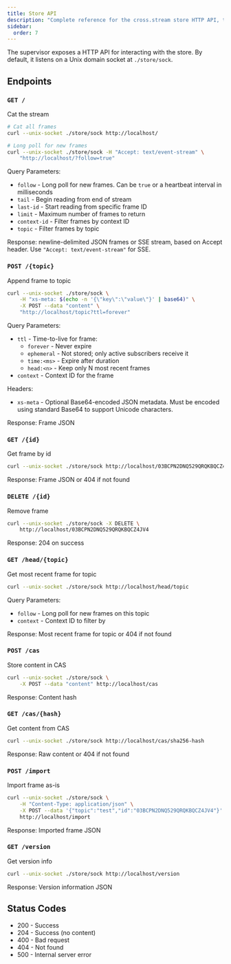 ```yaml
---
title: Store API
description: "Complete reference for the cross.stream store HTTP API, that's exposed by the supervisor process"
sidebar:
  order: 7
---
```


The supervisor exposes a HTTP API for interacting with the store. By default, it
listens on a Unix domain socket at `./store/sock`.

## Endpoints

### `GET /`

Cat the stream

```sh
# Cat all frames
curl --unix-socket ./store/sock http://localhost/

# Long poll for new frames
curl --unix-socket ./store/sock -H "Accept: text/event-stream" \
    "http://localhost/?follow=true"
```

Query Parameters:

- `follow` - Long poll for new frames. Can be `true` or a heartbeat interval in milliseconds
- `tail` - Begin reading from end of stream
- `last-id` - Start reading from specific frame ID
- `limit` - Maximum number of frames to return
- `context-id` - Filter frames by context ID
- `topic` - Filter frames by topic

Response: newline-delimited JSON frames or SSE stream, based on Accept header.
Use `"Accept: text/event-stream"` for SSE.

### `POST /{topic}`

Append frame to topic

```sh
curl --unix-socket ./store/sock \
    -H "xs-meta: $(echo -n '{\"key\":\"value\"}' | base64)" \
    -X POST --data "content" \
    "http://localhost/topic?ttl=forever"
```

Query Parameters:

- `ttl` - Time-to-live for frame:
  - `forever` - Never expire
  - `ephemeral` - Not stored; only active subscribers receive it
  - `time:<ms>` - Expire after duration
  - `head:<n>` - Keep only N most recent frames
- `context` - Context ID for the frame

Headers:

- `xs-meta` - Optional Base64-encoded JSON metadata. Must be encoded using standard Base64 to support Unicode characters.

Response: Frame JSON

### `GET /{id}`

Get frame by id

```sh
curl --unix-socket ./store/sock http://localhost/03BCPN2DNQ529QRQKBQCZ4JV4
```

Response: Frame JSON or 404 if not found

### `DELETE /{id}`

Remove frame

```sh
curl --unix-socket ./store/sock -X DELETE \
    http://localhost/03BCPN2DNQ529QRQKBQCZ4JV4
```

Response: 204 on success

### `GET /head/{topic}`

Get most recent frame for topic

```sh
curl --unix-socket ./store/sock http://localhost/head/topic
```

Query Parameters:

- `follow` - Long poll for new frames on this topic
- `context` - Context ID to filter by

Response: Most recent frame for topic or 404 if not found

### `POST /cas`

Store content in CAS

```sh
curl --unix-socket ./store/sock \
    -X POST --data "content" http://localhost/cas
```

Response: Content hash

### `GET /cas/{hash}`

Get content from CAS

```sh
curl --unix-socket ./store/sock http://localhost/cas/sha256-hash
```

Response: Raw content or 404 if not found

### `POST /import`

Import frame as-is

```sh
curl --unix-socket ./store/sock \
    -H "Content-Type: application/json" \
    -X POST --data '{"topic":"test","id":"03BCPN2DNQ529QRQKBQCZ4JV4"}' \
    http://localhost/import
```

Response: Imported frame JSON

### `GET /version`

Get version info

```sh
curl --unix-socket ./store/sock http://localhost/version
```

Response: Version information JSON

## Status Codes

- 200 - Success
- 204 - Success (no content)
- 400 - Bad request
- 404 - Not found
- 500 - Internal server error
